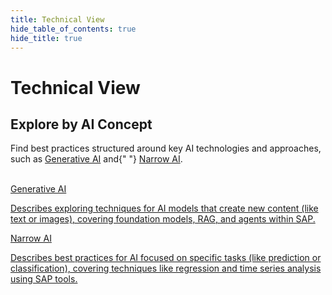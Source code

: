 ```yaml
---
title: Technical View
hide_table_of_contents: true
hide_title: true
---
```



<PageViewTracker featureName="TECHNICAL_VIEW" />

<div className="hero-header">
  <h1>Technical View</h1>
</div>

<div className="section-with-background blue">
  <h2>Explore by AI Concept</h2>
  <p>
    Find best practices structured around key AI technologies and approaches, such as <a href={useBaseUrl("/docs/technical-view/generative-ai/")}>Generative AI</a> and{" "}
    <a href={useBaseUrl("/docs/technical-view/narrow-ai/")}>Narrow AI</a>.
  </p>
</div>

<br />

<div class="row">
  <div class="col col--6">
    <a href={useBaseUrl("/docs/technical-view/generative-ai/")} className="feature-card">
      <Icon name="discussion"></Icon>
      <span>Generative AI</span>
      <p>Describes exploring techniques for AI models that create new content (like text or images), covering foundation models, RAG, and agents within SAP.</p>
    </a>
  </div>
  <div class="col col--6">
    <a href={useBaseUrl("/docs/technical-view/narrow-ai/")} className="feature-card">
      <Icon name="goalseek"></Icon>
      <span>Narrow AI</span>
      <p>
        Describes best practices for AI focused on specific tasks (like prediction or classification), covering techniques like regression and time series analysis using SAP tools.
      </p>
    </a>
  </div>
</div>
